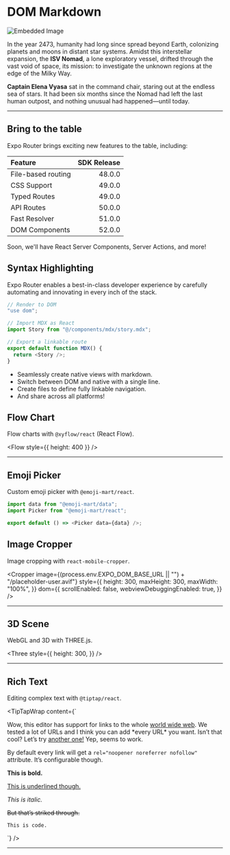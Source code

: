 # DOM Markdown

![Embedded Image](./sci-fi.avif)

In the year 2473, humanity had long since spread beyond Earth, colonizing planets and moons in distant star systems. Amidst this interstellar expansion, the **ISV Nomad**, a lone exploratory vessel, drifted through the vast void of space, its mission: to investigate the unknown regions at the edge of the Milky Way.

**Captain Elena Vyasa** sat in the command chair, staring out at the endless sea of stars. It had been six months since the Nomad had left the last human outpost, and nothing unusual had happened—until today.

---

## Bring to the table

Expo Router brings exciting new features to the table, including:

| Feature            | SDK Release |
| :----------------- | ----------: |
| File-based routing |      48.0.0 |
| CSS Support        |      49.0.0 |
| Typed Routes       |      49.0.0 |
| API Routes         |      50.0.0 |
| Fast Resolver      |      51.0.0 |
| DOM Components     |      52.0.0 |

Soon, we'll have React Server Components, Server Actions, and more!

## Syntax Highlighting

Expo Router enables a best-in-class developer experience by carefully automating and innovating in every inch of the stack.

```typescript
// Render to DOM
"use dom";

// Import MDX as React
import Story from "@/components/mdx/story.mdx";

// Export a linkable route
export default function MDX() {
  return <Story />;
}
```

- Seamlessly create native views with markdown.
- Switch between DOM and native with a single line.
- Create files to define fully linkable navigation.
- And share across all platforms!

## Flow Chart

Flow charts with `@xyflow/react` (React Flow).


<Flow style={{ height: 400 }} />

---

## Emoji Picker

Custom emoji picker with `@emoji-mart/react`.


<Picker data={data} />

```typescript
import data from "@emoji-mart/data";
import Picker from "@emoji-mart/react";

export default () => <Picker data={data} />;
```

## Image Cropper

Image cropping with `react-mobile-cropper`.


<Cropper
  image={(process.env.EXPO_DOM_BASE_URL || "") + "/placeholder-user.avif"}
  style={{
    height: 300,
    maxHeight: 300,
    maxWidth: "100%",
  }}
  dom={{
    scrollEnabled: false,
    webviewDebuggingEnabled: true,
  }}
/>

---

## 3D Scene

WebGL and 3D with THREE.js.


<Three
  style={{
    height: 300,
  }}
/>

---

## Rich Text

Editing complex text with `@tiptap/react`.


<TipTapWrap
  content={`
<p>Wow, this editor has support for links to the whole <a href="https://en.wikipedia.org/wiki/World_Wide_Web">world wide web</a>. We tested a lot of URLs and I think you can add *every URL* you want. Isn’t that cool? Let’s try <a href="https://statamic.com/">another one!</a> Yep, seems to work.</p>
<p>By default every link will get a <code>rel="noopener noreferrer nofollow"</code> attribute. It’s configurable though.</p>
<p><strong>This is bold.</strong></p>
<p><u>This is underlined though.</u></p>
<p><em>This is italic.</em></p>
<p><s>But that’s striked through.</s></p>
<p><code>This is code.</code></p>
    `}
/>

---
